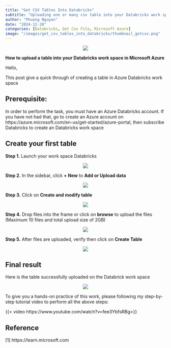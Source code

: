 ```yaml
---
title: "Get CSV Tables Into Databricks"
subtitle: "Uploading one or many csv table into your Databricks work space"
author: "Phuong Nguyen"
date: "2024-12-28"
categories: [Databricks, Get Csv File, Microsoft Azure]
image: "/images/get_csv_tables_into_databricks/thumbnail_getcsv.png" 
---
```

<center><img src="/images/get_csv_tables_into_databricks/introcsv.webp"></center>

**How to upload a table into your Databricks work space in Microsoft Azure**

Hello,

This post give a quick through of creating a table in Azure Databricks work space

## Prerequisite: 

In order to perform the task, you must have an Azure Databricks account. 
If you have not had that, go to create an Azure account on https://azure.microsoft.com/en-us/get-started/azure-portal, then subscribe Databricks to create an Databricks work space

## Create your first table

**Step 1.** Launch your work space Databricks

<center><img src="/images/get_csv_tables_into_databricks/Step 1.png"></center>

**Step 2.** In the sidebar, click **+ New**  to **Add or Upload data**

<center><img src="/images/get_csv_tables_into_databricks/Step 2.png"></center>

**Step 3.** Click on **Create and modify table** 

<center><img src="/images/get_csv_tables_into_databricks/Step 3.png"></center>

**Step 4.** Drop files into the frame or click on **browse** to upload the files (Maximum 10 files and total upload size of 2GB)

<center><img src="/images/get_csv_tables_into_databricks/Step 4.png"></center>

**Step 5.** After files are uploaded, verify then click on **Create Table**

<center><img src="/images/get_csv_tables_into_databricks/Step 5.png"></center>

## Final result

Here is the table successfully uploaded on the Databrick work space

<center><img src="/images/get_csv_tables_into_databricks/Step 6.png"></center>

To give you a hands-on practice of this work, please following my step-by-step tutorial video to perform all the above steps:

{{< video https://www.youtube.com/watch?v=fee3YbfsRBg>}}

## Reference

[1] https://learn.microsoft.com

